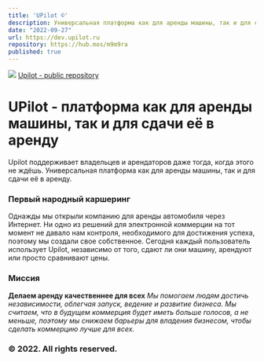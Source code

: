 ```yaml
---
title: 'UPilot ©'
description: Универсальная платформа как для аренды машины, так и для сдачи её в аренду.
date: "2022-09-27"
url: https://dev.upilot.ru
repository: https://hub.mos/m9m9ra
published: true
---
```



[![](https://m9m9ra.github.io/upilot.png)](https://m9m9ra.github.io)
[Upilot - public repository](https://hub.mos.ru/m9m9ra/Upilot)

# UPilot - платформа как для аренды машины, так и для сдачи её в аренду

Upilot поддерживает владельцев и арендаторов
даже тогда, когда этого не ждёшь.
Универсальная платформа как для аренды машины, так и для сдачи её в аренду.

### Первый народный каршеринг
Однажды мы открыли компанию для аренды автомобиля через Интернет.
Ни одно из решений для электронной коммерции на тот момент не давало нам
контроля, необходимого для достижения успеха, поэтому мы создали свое
собственное. Сегодня каждый пользователь использует Upilot, независимо
от того, сдают ли они машину, арендуют или просто сравнивают цены.

### Миссия
**Делаем аренду качественнее для всех**
*Мы помогаем людям достичь независимости, облегчая запуск, ведение и
развитие бизнеса. Мы считаем, что в будущем коммерция будет иметь больше
голосов, а не меньше, поэтому мы снижаем барьеры для владения бизнесом,
чтобы сделать коммерцию лучше для всех.*

### © 2022. All rights reserved.